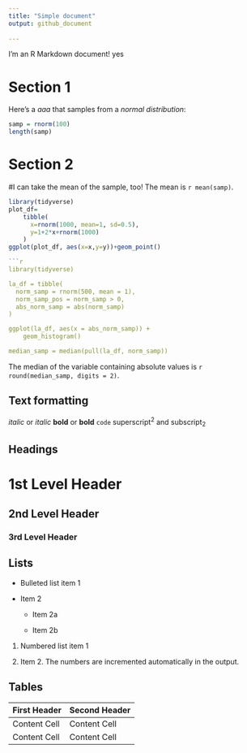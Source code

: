 ```yaml
---
title: "Simple document"
output: github_document
    
---
```


I'm an R Markdown document! yes

# Section 1

Here's a _aaa_ that samples from 
a _normal distribution_:

```r
samp = rnorm(100)
length(samp)
```

# Section 2

#I can take the mean of the sample, too! The mean is `r mean(samp)`.
```r
library(tidyverse)
plot_df=
    tibble(
      x=rnorm(1000, mean=1, sd=0.5),
      y=1+2*x+rnorm(1000)
    )
ggplot(plot_df, aes(x=x,y=y))+geom_point()
```

```r
```r
library(tidyverse)

la_df = tibble(
  norm_samp = rnorm(500, mean = 1),
  norm_samp_pos = norm_samp > 0,
  abs_norm_samp = abs(norm_samp)
)

ggplot(la_df, aes(x = abs_norm_samp)) + 
    geom_histogram()

median_samp = median(pull(la_df, norm_samp))
```

The median of the variable containing absolute values is 
`r round(median_samp, digits = 2)`.

Text formatting 
------------------------------------------------------------

*italic*  or  _italic_
**bold**  or  __bold__
`code`
superscript^2^ and subscript~2~


Headings
------------------------------------------------------------

# 1st Level Header

## 2nd Level Header

### 3rd Level Header


Lists
------------------------------------------------------------

*   Bulleted list item 1

*   Item 2

    * Item 2a

    * Item 2b

1.  Numbered list item 1

1.  Item 2. The numbers are incremented automatically in the output.


Tables 
------------------------------------------------------------

First Header  | Second Header
------------- | -------------
Content Cell  | Content Cell
Content Cell  | Content Cell


